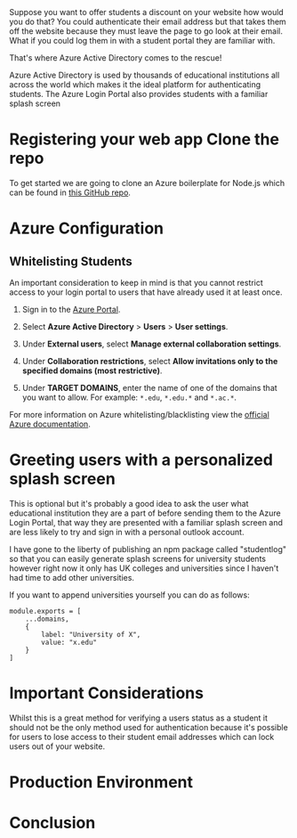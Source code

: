 <div className="blog">
<span>Suppose you want to offer students a discount on your website how would you do that? You could authenticate their email address but that takes them off the website because they must leave the page to go look at their email. What if you could log them in with a student portal they are familiar with.</span>

That's where Azure Active Directory comes to the rescue!

Azure Active Directory is used by thousands of educational institutions all across the world which makes it the ideal platform for authenticating students. The Azure Login Portal also provides students with a familiar splash screen

# Registering your web app Clone the repo 

<span>To get started we are going to clone an Azure boilerplate for Node.js which can be found in</span> <a href="">this GitHub repo</a>.

# Azure Configuration 

##  Whitelisting Students 

An important consideration to keep in mind is that you cannot restrict access to your login portal to users that have already used it at least once.

1. <span>Sign in to the</span> <a href="">Azure Portal</a>.

2. Select **Azure Active Directory** > **Users** > **User settings**.
3. Under **External users**, select **Manage external collaboration settings**.
4. Under **Collaboration restrictions**, select **Allow invitations only to the specified domains (most restrictive)**.
5. Under **TARGET DOMAINS**, enter the name of one of the domains that you want to allow. For example: `*.edu`, `*.edu.*` and `*.ac.*`.

<span>For more information on Azure whitelisting/blacklisting view the</span> <a href="">official Azure documentation</a>.

# Greeting users with a personalized splash screen

This is optional but it's probably a good idea to ask the user what educational institution they are a part of before sending them to the Azure Login Portal, that way they are presented with a familiar splash screen and are less likely to try and sign in with a personal outlook account.

I have gone to the liberty of publishing an npm package called "studentlog" so that you can easily generate splash screens for university students however right now it only has UK colleges and universities since I haven't had time to add other universities.

If you want to append universities yourself you can do as follows:

```
module.exports = [
    ...domains,
    {
        label: "University of X",
        value: "x.edu"
    }
]
```

# Important Considerations

Whilst this is a great method for verifying a users status as a student it should not be the only method used for authentication because it's possible for users to lose access to their student email addresses which can lock users out of your website.

# Production Environment

# Conclusion
</div>